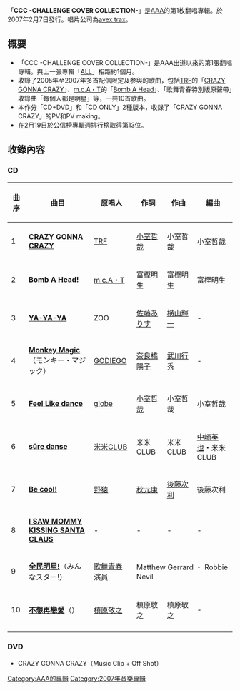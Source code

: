 {{Multiple issues|
{{unreferenced|time=2011-06-29T06:06:19+00:00}}
{{Notability Unreferenced|time=2020-02-22T07:44:44+00:00}}
}}
{{Infobox Album
| Name = CCC -CHALLENGE COVER COLLECTION-
| Cover = 
| Artist = [[AAA_(團體)|AAA]]
| Type = 翻唱專輯
| Released = 2007年2月7日
| Recorded = 2005年 - 2007年
| Genre = [[J-POP|J-POP]]
| Length = 
| Label = [[avex_trax|avex trax]]
| Producer = masato max matsuura
| Certification  = 
| Chart position = * 週間最高排名第13位<small>（[[Oricon公信榜|Oricon]]）</small> 
| Reviews = 
| Last album            = [[ALL_(AAA專輯)|ALL]]<br />2007年
| This album            = '''CCC -CHALLENGE COVER COLLECTION-'''<br />2007年
| Next album            = [[alohAAA!|alohAAA!]]<br />2007年
}}
「'''CCC -CHALLENGE COVER COLLECTION-'''」是[[AAA_(團體)|AAA]]的第1枚翻唱專輯。於2007年2月7日發行。唱片公司為[[avex_trax|avex trax]]。

== 概要 ==
* 「CCC -CHALLENGE COVER COLLECTION-」是AAA出道以來的第1張翻唱專輯。與上一張專輯「[[ALL_(AAA專輯)|ALL]]」相距約1個月。
* 收錄了2005年至2007年多首配信限定及参與的歌曲，包括[[TRF|TRF]]的「[[CRAZY_GONNA_CRAZY|CRAZY GONNA CRAZY]]」、[[富樫明生|m.c.A・T]]的「[[Bomb_A_Head|Bomb A Head]]」、「歌舞青春特別版原聲帶」收錄曲「每個人都是明星」等，一共10首歌曲。
* 本作分「CD+DVD」和「CD ONLY」2種版本，收錄了「CRAZY GONNA CRAZY」的PV和PV making。
* 在2月19日於公信榜專輯週排行榜取得第13位。

==收錄內容==
===CD===
{| class="wikitable"
!曲序!!曲目!!原唱人!!作詞!!作曲!!編曲
|-
|1||'''[[CRAZY_GONNA_CRAZY|CRAZY GONNA CRAZY]]'''||[[TRF|TRF]]||[[小室哲哉|小室哲哉]]||小室哲哉||小室哲哉
|-
|2||'''[[Bomb_A_Head!|Bomb A Head!]]'''||[[富樫明生|m.c.A・T]]||富樫明生||富樫明生||富樫明生
|-
|3||'''[[YA-YA-YA|YA-YA-YA]]'''||ZOO||[[佐藤ありす|佐藤ありす]]||[[横山輝一|横山輝一]]||-
|-
|4||'''[[Monkey_Magic|Monkey Magic]]'''（モンキー・マジック）||[[GODIEGO|GODIEGO]]||[[奈良橋陽子|奈良橋陽子]]||[[武川行秀|武川行秀]]||-
|-
|5||'''[[Feel_Like_dance|Feel Like dance]]'''||[[globe|globe]]||[[小室哲哉|小室哲哉]]||小室哲哉||小室哲哉
|-
|6||'''[[sūre_danse|sūre danse]]'''||[[米米CLUB|米米CLUB]]||米米CLUB||米米CLUB||[[中崎英也|中崎英也]]・米米CLUB
|-
|7||'''[[Be_cool!|Be cool!]]'''||[[野猿|野猿]]||[[秋元康|秋元康]]||[[後藤次利|後藤次利]]||後藤次利
|-
|8||'''[[I_SAW_MOMMY_KISSING_SANTA_CLAUS|I SAW MOMMY KISSING SANTA CLAUS]]'''||-||-||-||-
|-
|9||'''[[全民明星!|全民明星!]]'''（みんなスター!）||[[歌舞青春|歌舞青春]]演員||colspan="3"|Matthew Gerrard ・ Robbie Nevil
|-
|10||'''[[不想再戀愛|不想再戀愛]]'''（{{lang|ja|もう恋なんてしない}}）||[[槙原敬之|槙原敬之]]||槙原敬之||槙原敬之||-
|-
|}

===DVD===
*CRAZY GONNA CRAZY（Music Clip + Off Shot）

{{AAA}}

{{DEFAULTSORT:CCC-CHALLENGE COVER COLLECTION-}}
[[Category:AAA的專輯|Category:AAA的專輯]]
[[Category:2007年音樂專輯|Category:2007年音樂專輯]]